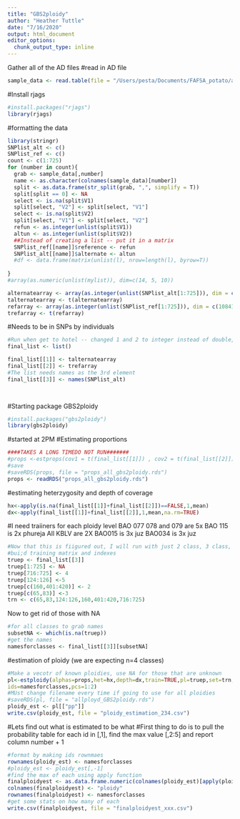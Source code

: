 ```yaml
---
title: "GBS2ploidy"
author: "Heather Tuttle"
date: "7/16/2020"
output: html_document
editor_options: 
  chunk_output_type: inline
---
```

Gather all of the AD files
#read in AD file

```r
sample_data <- read.table(file = "/Users/pesta/Documents/FAFSA_potato/allployd_0815_AD.txt", sep = "\t", header = T, stringsAsFactors = F)
```

#Install rjags
```r
#install.packages("rjags")
library(rjags)
```



#formatting the data
```r
library(stringr)
SNPlist_alt <- c()
SNPlist_ref <- c()
count <- c(1:725)
for (number in count){
  grab <- sample_data[,number]
  name <- as.character(colnames(sample_data)[number])
  split <- as.data.frame(str_split(grab, ",", simplify = T))
  split[split == 0] <- NA
  select <- is.na(split$V1)
  split[select, "V2"] <- split[select, "V1"]
  select <- is.na(split$V2)
  split[select, "V1"] <- split[select, "V2"]
  refun <- as.integer(unlist(split$V1))
  altun <- as.integer(unlist(split$V2))
  ##Instead of creating a list -- put it in a matrix
  SNPlist_ref[[name]]$reference <- refun
  SNPlist_alt[[name]]$alternate <- altun
  #df <- data.frame(matrix(unlist(l), nrow=length(l), byrow=T))
 
}
#array(as.numeric(unlist(mylist)), dim=c(14, 5, 10))

alternatearray <- array(as.integer(unlist(SNPlist_alt[1:725])), dim = c(10841, 725))
talternatearray <- t(alternatearray)
refarray <- array(as.integer(unlist(SNPlist_ref[1:725])), dim = c(10841, 725))
trefarray <- t(refarray)
```

#Needs to be in SNPs by individuals
```r
#Run when get to hotel -- changed 1 and 2 to integer instead of double, that could have been screwing things up
final_list <- list()

final_list[[1]] <- talternatearray
final_list[[2]] <- trefarray
#The list needs names as the 3rd element
final_list[[3]] <- names(SNPlist_alt)

 

```


#Starting package GBS2ploidy

```r
#install.packages("gbs2ploidy")
library(gbs2ploidy)
```

#started at 2PM
#Estimating proportions
```r

####TAKES A LONG TIMEDO NOT RUN#######
#props <-estprops(cov1 = t(final_list[[1]]) , cov2 = t(final_list[[2]]), mcmc.nchain = 2, mcmc.steps = 2000,mcmc.burnin = 500, mcmc.thin = 2)
#save 
#saveRDS(props, file = "props_all_gbs2ploidy.rds")
props <- readRDS("props_all_gbs2ploidy.rds")
```


#estimating heterzygosity and depth of coverage
```r
hx<-apply(is.na(final_list[[1]]+final_list[[2]])==FALSE,1,mean)
dx<-apply(final_list[[1]]+final_list[[2]],1,mean,na.rm=TRUE)
```

#I need traiiners for each ploidy level
BAO 077 078 and 079 are 5x
BAO 115 is 2x phureja
All KBLV are 2X
BAO015 is 3x juz
BAO034 is 3x juz
```r
#Now that this is fiigured out, I will run with just 2 class, 3 class, and 4 class.
#bui;d training matrix and indexes
truep <- final_list[[3]]
truep[1:725] <- NA
truep[716:725] <- 4
truep[124:126] <-5
truep[c(160,401:420)] <- 2
truep[c(65,83)] <-3
trn <- c(65,83,124:126,160,401:420,716:725)
```

Now to get rid of those with NA
```r
#for all classes to grab names
subsetNA <- which(is.na(truep))
#get the names
namesforclasses <- final_list[[3]][subsetNA]

```


#estimation of ploidy (we are expecting n=4 classes)
```r
#Make a vecotr of known ploidies, use NA for those that are unknown
pl<-estploidy(alphas=props,het=hx,depth=dx,train=TRUE,pl=truep,set=trn, nclasses = 3 ,
ids=namesforclasses,pcs=1:2)
#MUst change filename every time if going to use for all ploidies
#saveRDS(pl, file = "allployd_GBS2ploidy.rds")
ploidy_est <- pl[["pp"]]
write.csv(ploidy_est, file = "ploidy_estimation_234.csv")

```


#Lets find out what is estimated to be what
#First thing to do is to pull the probability table
for each id in [,1], find the max value [,2:5] and report column number + 1
```r
#format by making ids rownmaes
rownames(ploidy_est) <- namesforclasses
#ploidy_est <- ploidy_est[,-1]
#find the max of each using apply function
finalploidyest <- as.data.frame.numeric(colnames(ploidy_est)[apply(ploidy_est, 1, which.max)]) #finding the most likely ploidy
colnames(finalploidyest) <- "ploidy"
rownames(finalploidyest) <- namesforclasses
#get some stats on how many of each
write.csv(finalploidyest, file = "finalploidyest_xxx.csv")




```



